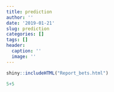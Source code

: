 ```yaml
---
title: prediction
author: ''
date: '2019-01-21'
slug: prediction
categories: []
tags: []
header:
  caption: ''
  image: ''
---
```


```r
shiny::includeHTML("Report_bets.html") 
```

```r
5+5
```

